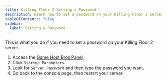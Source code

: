 ```yaml
---
title: Killing Floor 2 Setting a Password
description: Learn how to set a password on your Killing Floor 2 server.
tableOfContents: false
sidebar:
  label: Setting a Password
---
```


This is what you do if you need to set a password on your Killing Floor 2 server.

1. Access the [Game Host Bros Panel](https://panel.gamehostbros.com/).
2. Click `Startup Parameters`.
3. Look for `Server Password` and then type the password you want.
4. Go back to the console page, then restart your server.